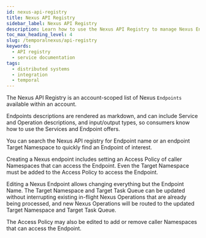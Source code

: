 ```yaml
---
id: nexus-api-registry
title: Nexus API Registry
sidebar_label: Nexus API Registry
description: Learn how to use the Nexus API Registry to manage Nexus Endpoints. 
toc_max_heading_level: 4
slug: /temporalnexus/api-registry
keywords:
  - API registry
  - service documentation
tags:
  - distributed systems
  - integration
  - temporal
---
```


The Nexus API Registry is an account-scoped list of Nexus `Endpoints` available within an account.

Endpoints descriptions are rendered as markdown, and can include Service and Operation descriptions, and input/output types, so consumers know how to use the Services and Endpoint offers.

You can search the Nexus API registry for Endpoint name or an endpoint Target Namespace to quickly find an Endpoint of interest.

Creating a Nexus endpoint includes setting an Access Policy of caller Namespaces that can access the Endpoint. Even the Target Namespace must be added to the Access Policy to access the Endpoint. 

Editing a Nexus Endpoint allows changing everything but the Endpoint Name. The Target Namespace and Target Task Queue can be updated without interrupting existing in-flight Nexus Operations that are already being processed, and new Nexus Operations will be routed to the updated Target Namespace and Target Task Queue.

The Access Policy may also be edited to add or remove caller Namespaces that can access the Endpoint.